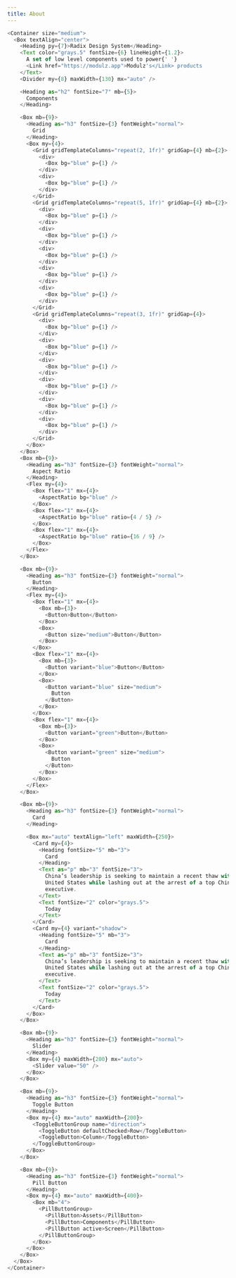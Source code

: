 ```yaml
---
title: About
---
```


```js live=true
<Container size="medium">
  <Box textAlign="center">
    <Heading py={7}>Radix Design System</Heading>
    <Text color="grays.5" fontSize={6} lineHeight={1.2}>
      A set of low level components used to power{' '}
      <Link href="https://modulz.app">Modulz's</Link> products
    </Text>
    <Divider my={8} maxWidth={130} mx="auto" />

    <Heading as="h2" fontSize="7" mb={5}>
      Components
    </Heading>

    <Box mb={9}>
      <Heading as="h3" fontSize={3} fontWeight="normal">
        Grid
      </Heading>
      <Box my={4}>
        <Grid gridTemplateColumns="repeat(2, 1fr)" gridGap={4} mb={2}>
          <div>
            <Box bg="blue" p={1} />
          </div>
          <div>
            <Box bg="blue" p={1} />
          </div>
        </Grid>
        <Grid gridTemplateColumns="repeat(5, 1fr)" gridGap={4} mb={2}>
          <div>
            <Box bg="blue" p={1} />
          </div>
          <div>
            <Box bg="blue" p={1} />
          </div>
          <div>
            <Box bg="blue" p={1} />
          </div>
          <div>
            <Box bg="blue" p={1} />
          </div>
          <div>
            <Box bg="blue" p={1} />
          </div>
        </Grid>
        <Grid gridTemplateColumns="repeat(3, 1fr)" gridGap={4}>
          <div>
            <Box bg="blue" p={1} />
          </div>
          <div>
            <Box bg="blue" p={1} />
          </div>
          <div>
            <Box bg="blue" p={1} />
          </div>
          <div>
            <Box bg="blue" p={1} />
          </div>
          <div>
            <Box bg="blue" p={1} />
          </div>
          <div>
            <Box bg="blue" p={1} />
          </div>
        </Grid>
      </Box>
    </Box>
    <Box mb={9}>
      <Heading as="h3" fontSize={3} fontWeight="normal">
        Aspect Ratio
      </Heading>
      <Flex my={4}>
        <Box flex="1" mx={4}>
          <AspectRatio bg="blue" />
        </Box>
        <Box flex="1" mx={4}>
          <AspectRatio bg="blue" ratio={4 / 5} />
        </Box>
        <Box flex="1" mx={4}>
          <AspectRatio bg="blue" ratio={16 / 9} />
        </Box>
      </Flex>
    </Box>

    <Box mb={9}>
      <Heading as="h3" fontSize={3} fontWeight="normal">
        Button
      </Heading>
      <Flex my={4}>
        <Box flex="1" mx={4}>
          <Box mb={3}>
            <Button>Button</Button>
          </Box>
          <Box>
            <Button size="medium">Button</Button>
          </Box>
        </Box>
        <Box flex="1" mx={4}>
          <Box mb={3}>
            <Button variant="blue">Button</Button>
          </Box>
          <Box>
            <Button variant="blue" size="medium">
              Button
            </Button>
          </Box>
        </Box>
        <Box flex="1" mx={4}>
          <Box mb={3}>
            <Button variant="green">Button</Button>
          </Box>
          <Box>
            <Button variant="green" size="medium">
              Button
            </Button>
          </Box>
        </Box>
      </Flex>
    </Box>

    <Box mb={9}>
      <Heading as="h3" fontSize={3} fontWeight="normal">
        Card
      </Heading>

      <Box mx="auto" textAlign="left" maxWidth={250}>
        <Card my={4}>
          <Heading fontSize="5" mb="3">
            Card
          </Heading>
          <Text as="p" mb="3" fontSize="3">
            China’s leadership is seeking to maintain a recent thaw with the
            United States while lashing out at the arrest of a top Chinese tech
            executive.
          </Text>
          <Text fontSize="2" color="grays.5">
            Today
          </Text>
        </Card>
        <Card my={4} variant="shadow">
          <Heading fontSize="5" mb="3">
            Card
          </Heading>
          <Text as="p" mb="3" fontSize="3">
            China’s leadership is seeking to maintain a recent thaw with the
            United States while lashing out at the arrest of a top Chinese tech
            executive.
          </Text>
          <Text fontSize="2" color="grays.5">
            Today
          </Text>
        </Card>
      </Box>
    </Box>

    <Box mb={9}>
      <Heading as="h3" fontSize={3} fontWeight="normal">
        Slider
      </Heading>
      <Box my={4} maxWidth={200} mx="auto">
        <Slider value="50" />
      </Box>
    </Box>

    <Box mb={9}>
      <Heading as="h3" fontSize={3} fontWeight="normal">
        Toggle Button
      </Heading>
      <Box my={4} mx="auto" maxWidth={200}>
        <ToggleButtonGroup name="direction">
          <ToggleButton defaultChecked>Row</ToggleButton>
          <ToggleButton>Column</ToggleButton>
        </ToggleButtonGroup>
      </Box>
    </Box>

    <Box mb={9}>
      <Heading as="h3" fontSize={3} fontWeight="normal">
        Pill Button
      </Heading>
      <Box my={4} mx="auto" maxWidth={400}>
        <Box mb="4">
          <PillButtonGroup>
            <PillButton>Assets</PillButton>
            <PillButton>Components</PillButton>
            <PillButton active>Screen</PillButton>
          </PillButtonGroup>
        </Box>
      </Box>
    </Box>
  </Box>
</Container>
```
